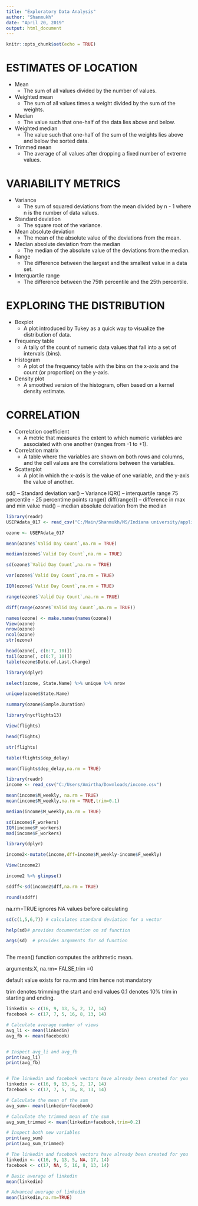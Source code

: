 ```yaml
---
title: "Exploratory Data Analysis"
author: "Shanmukh"
date: "April 20, 2019"
output: html_document
---
```


```r
knitr::opts_chunk$set(echo = TRUE)
```

# ESTIMATES OF LOCATION
 - Mean
    - The sum of all values divided by the number of values.
 - Weighted mean
    - The sum of all values times a weight divided by the sum of the weights.
 - Median
    - The value such that one-half of the data lies above and below.
 - Weighted median
    - The value such that one-half of the sum of the weights lies above and below the sorted data.
 - Trimmed mean
    - The average of all values after dropping a fixed number of extreme values.

# VARIABILITY METRICS

- Variance
  - The sum of squared deviations from the mean divided by n - 1 where n is the number of data values.
- Standard deviation
  - The square root of the variance.

- Mean absolute deviation
  - The mean of the absolute value of the deviations from the mean.
  
- Median absolute deviation from the median
  - The median of the absolute value of the deviations from the median.

- Range
  - The difference between the largest and the smallest value in a data set.

- Interquartile range
  - The difference between the 75th percentile and the 25th percentile.
  
# EXPLORING THE DISTRIBUTION

- Boxplot
  - A plot introduced by Tukey as a quick way to visualize the distribution of data.

- Frequency table
  - A tally of the count of numeric data values that fall into a set of intervals (bins).

- Histogram
  - A plot of the frequency table with the bins on the x-axis and the count (or proportion) on the y-axis.

- Density plot
  - A smoothed version of the histogram, often based on a kernel density estimate.

#  CORRELATION

- Correlation coefficient
  - A metric that measures the extent to which numeric variables are associated with one another (ranges from -1 to +1).

- Correlation matrix
  - A table where the variables are shown on both rows and columns, and the cell values are the correlations between the variables.

- Scatterplot
  - A plot in which the x-axis is the value of one variable, and the y-axis the value of another.
  
  
  
sd() -- Standard deviation
var() -- Variance
IQR() -- interquartile range  75 percentile - 25 percentime points
range()
diff(range())  -- difference in max and min value
mad() -- median absolute deivation from the median

```r
library(readr)
USEPAdata_017 <- read_csv("C:/Main/Shanmukh/MS/Indiana university/applied data science/data/USEPAdata 017.csv")

ozone <- USEPAdata_017

mean(ozone$`Valid Day Count`,na.rm = TRUE)

median(ozone$`Valid Day Count`,na.rm = TRUE)

sd(ozone$`Valid Day Count`,na.rm = TRUE)

var(ozone$`Valid Day Count`,na.rm = TRUE)

IQR(ozone$`Valid Day Count`,na.rm = TRUE)

range(ozone$`Valid Day Count`,na.rm = TRUE)

diff(range(ozone$`Valid Day Count`,na.rm = TRUE))

```

```r
names(ozone) <- make.names(names(ozone))
View(ozone)
nrow(ozone)
ncol(ozone)
str(ozone)

```

```r
head(ozone[, c(6:7, 10)])
tail(ozone[, c(6:7, 10)])
table(ozone$Date.of.Last.Change)

library(dplyr)

select(ozone, State.Name) %>% unique %>% nrow

unique(ozone$State.Name)


```
```r
summary(ozone$Sample.Duration)
```

```r
library(nycflights13)

View(flights)

head(flights)

str(flights)

table(flights$dep_delay)

mean(flights$dep_delay,na.rm = TRUE)

```

```r
library(readr)
income <- read_csv("C:/Users/Amirtha/Downloads/income.csv")

mean(income$M_weekly, na.rm = TRUE)
mean(income$M_weekly,na.rm = TRUE,trim=0.1)

median(income$M_weekly,na.rm = TRUE)


```
```r
sd(income$F_workers)
IQR(income$F_workers)
mad(income$F_workers)
```
```r
library(dplyr)

income2<-mutate(income,dff=income$M_weekly-income$F_weekly)

View(income2)

income2 %>% glimpse()

sddff<-sd(income2$dff,na.rm = TRUE)

round(sddff)

```
na.rm=TRUE ignores NA values before calculating
```r
sd(c(1,5,6,7)) # calculates standard deviation for a vector

help(sd)# provides documentation on sd function

args(sd)  # provides arguments for sd function



```

The mean() function computes the arithmetic mean.

arguments:X, na.rm= FALSE,trim =0

default value exists for na.rm and trim hence not mandatory

trim denotes trimming the start and end values 0.1 denotes 10% trim in starting and ending.

```r
linkedin <- c(16, 9, 13, 5, 2, 17, 14)
facebook <- c(17, 7, 5, 16, 8, 13, 14)

# Calculate average number of views
avg_li <- mean(linkedin)
avg_fb <- mean(facebook)


# Inspect avg_li and avg_fb
print(avg_li)
print(avg_fb)


# The linkedin and facebook vectors have already been created for you
linkedin <- c(16, 9, 13, 5, 2, 17, 14)
facebook <- c(17, 7, 5, 16, 8, 13, 14)

# Calculate the mean of the sum
avg_sum<- mean(linkedin+facebook)

# Calculate the trimmed mean of the sum
avg_sum_trimmed <- mean(linkedin+facebook,trim=0.2)

# Inspect both new variables
print(avg_sum)
print(avg_sum_trimmed)

# The linkedin and facebook vectors have already been created for you
linkedin <- c(16, 9, 13, 5, NA, 17, 14)
facebook <- c(17, NA, 5, 16, 8, 13, 14)

# Basic average of linkedin
mean(linkedin)

# Advanced average of linkedin
mean(linkedin,na.rm=TRUE)



```
